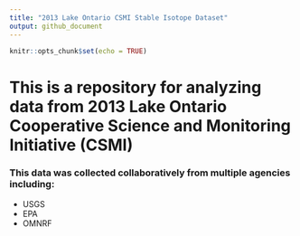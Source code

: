 ```yaml
---
title: "2013 Lake Ontario CSMI Stable Isotope Dataset"
output: github_document
---
```


```r
knitr::opts_chunk$set(echo = TRUE)
```

# This is a repository for analyzing data from 2013 Lake Ontario Cooperative Science and Monitoring Initiative (CSMI)

### This data was collected collaboratively from multiple agencies including:
* USGS
* EPA
* OMNRF